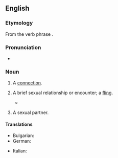{{also|hook up}}
==English==

===Etymology===
From the verb phrase {{m|en|hook up}}.

===Pronunciation===
* {{audio|En-au-hookup.ogg|Audio (AU)|lang=en}}

===Noun===
{{en-noun}}

# {{lb|en|sometimes|attributive}} A [[connection]].
#: {{ux|en|The plumber came to fix the sewer '''hookup'''.}}
#: {{ux|en|I need to buy some '''hookup''' wire.}}
# {{lb|en|slang}} A brief sexual relationship or encounter; a [[fling]].
#: {{syn|en|fling}}
#* {{quote-web
|lang=en
|date=2013-03-10
|author=Jenna Wortham
|title=How Grindr Is Changing the Way We Connect
|work=New York Times
|url=https://bits.blogs.nytimes.com/2013/03/10/how-grindr-is-changing-the-way-we-all-connect/
|passage=Grindr’s main purpose is to facilitate '''hookups''' that are “spontaneous and intimate,” he said.}}
#: {{ux|en|He met his two most recent partners at bars, and expressed strong ambivalence and dislike of meeting partners online, but reported half a dozen additional '''hookups''' with partners met online.}}
# {{lb|en|slang}} A sexual partner.
#: {{ux|en|The predominant way of finding a '''hookup''' or sexual partner would be going online.}}

====Translations====
{{trans-top|connection}}
* Bulgarian: {{t+|bg|съединение|n}}
* German: {{t+|de|Anschluss|m}}
{{trans-mid}}
* Italian: {{t+|it|attacco}}
{{trans-bottom}}

{{trans-see|brief sexual relationship|fling}}